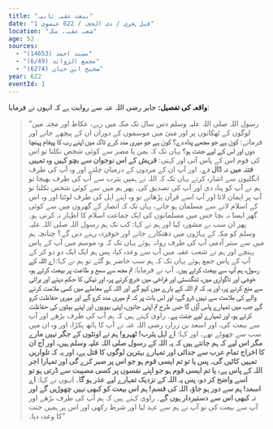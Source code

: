 ```yaml
---
title: "بیعت عقبہ ثانیہ"
date: "1 قبل ہجری / ذی الحجہ / 622 عیسوی"
location: "شعب عقبہ، مکہ"
age: 52
sources:
  - "مسند احمد (14653)"
  - "مجمع الزوائد (6/49)"
  - "صحیح ابن حبان (6274)"
year: 622
eventId: 1
---
```

**واقعہ کی تفصیل:**
جابر رضی اللہ عنہ سے روایت ہے کہ انہوں نے فرمایا:
>”رسول اللہ صلی اللہ علیہ وسلم دس سال تک مکہ میں رہے، عکاظ اور مجنہ میں لوگوں کے ٹھکانوں پر اور منیٰ میں موسموں کے دوران ان کے پیچھے جاتے اور فرماتے: **کون ہے جو مجھے پناہ دے؟ کون ہے جو میری مدد کرے تاکہ میں اپنے رب کا پیغام پہنچا دوں اور اس کے لیے جنت ہو؟** یہاں تک کہ یمن یا مضر سے کوئی شخص نکلتا تو اس کی قوم اس کے پاس آتی اور کہتی: **قریش کے اس نوجوان سے بچو کہیں وہ تمہیں فتنہ میں نہ ڈال دے**۔ اور آپ ان کے مردوں کے درمیان چلتے اور وہ آپ کی طرف انگلیوں سے اشارہ کرتے یہاں تک کہ اللہ نے ہمیں یثرب سے آپ کی طرف بھیجا تو ہم نے آپ کو پناہ دی اور آپ کی تصدیق کی۔ پھر ہم میں سے کوئی شخص نکلتا تو آپ پر ایمان لاتا اور آپ اسے قرآن پڑھاتے تو وہ اپنے اہل کی طرف لوٹتا اور وہ اس کے اسلام لانے سے مسلمان ہو جاتے، یہاں تک کہ انصار کے گھروں میں سے کوئی گھر ایسا نہ بچا جس میں مسلمانوں کی ایک جماعت اسلام کا اظہار نہ کرتی ہو۔ پھر ان سب نے مشورہ کیا اور ہم نے کہا: کب تک ہم رسول اللہ صلی اللہ علیہ وسلم کو مکہ کے پہاڑوں میں دھتکارے جانے اور خوفزدہ رہنے دیں گے؟ چنانچہ ہم میں سے ستر آدمی آپ کی طرف روانہ ہوئے یہاں تک کہ وہ موسم میں آپ کے پاس پہنچے اور ہم نے شعب عقبہ میں آپ سے وعدہ کیا، پس ہم ایک ایک دو دو کر کے آپ کے پاس جمع ہوئے یہاں تک کہ ہم سب حاضر ہو گئے تو ہم نے کہا: **اے اللہ کے رسول، ہم آپ سے بیعت کرتے ہیں**۔ آپ نے فرمایا: **تم مجھ سے سمع و طاعت پر بیعت کرتے ہو، خوشی اور ناگواری میں، تنگدستی اور فراخی میں خرچ کرنے پر، اور نیکی کا حکم دینے اور برائی سے منع کرنے پر، اور یہ کہ تم اللہ کے بارے میں کہو گے اور اللہ کے معاملے میں کسی ملامت کرنے والے کی ملامت سے نہیں ڈرو گے، اور اس بات پر کہ تم میری مدد کرو گے اور میری حفاظت کرو گے جب میں تمہارے پاس آؤں گا جس طرح تم اپنی جانوں، اپنی بیویوں اور اپنے بیٹوں کی حفاظت کرتے ہو، اور تمہارے لیے جنت ہے**۔ راوی کہتے ہیں کہ ہم آپ کی طرف بڑھے اور آپ سے بیعت کی، اور اسعد بن زرارہ رضی اللہ عنہ نے آپ کا ہاتھ پکڑا، اور وہ ان میں سب سے چھوٹے تھے، اور کہا: **اے اہل یثرب! ٹھہرو! ہم نے اونٹوں کے جگر نہیں مارے مگر اس لیے کہ ہم جانتے ہیں کہ یہ اللہ کے رسول صلی اللہ علیہ وسلم ہیں، اور آج ان کا اخراج تمام عرب سے جدائی اور تمہارے بہترین لوگوں کا قتل ہے، اور یہ کہ تلواریں تمہیں کاٹیں گی۔ پس یا تو تم ایسی قوم ہو جو اس پر صبر کرے گی اور تمہارا اجر اللہ کے پاس ہے، یا تم ایسی قوم ہو جو اپنے نفسوں پر کسی مصیبت سے ڈرتی ہو تو اسے واضح کر دو، پس یہ اللہ کے نزدیک تمہارے لیے عذر ہو گا**۔ انہوں نے کہا: **اے اسعد! ہم سے دور ہو جاؤ، اللہ کی قسم! ہم اس بیعت کو کبھی نہیں چھوڑیں گے اور نہ کبھی اس سے دستبردار ہوں گے**۔ راوی کہتے ہیں کہ ہم آپ کی طرف بڑھے اور آپ سے بیعت کی تو آپ نے ہم سے عہد لیا اور شرط رکھی اور اس پر ہمیں جنت کا وعدہ دیا۔“